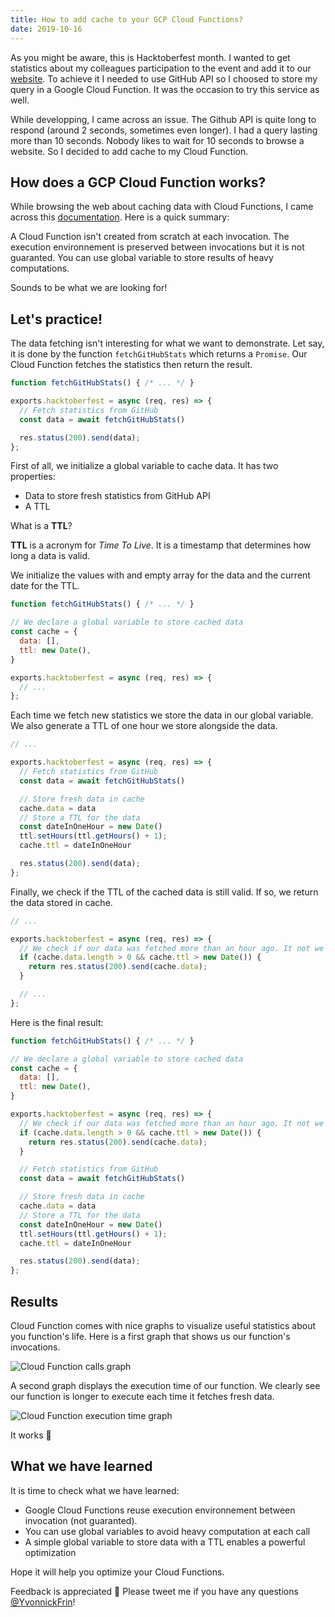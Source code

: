 ```yaml
---
title: How to add cache to your GCP Cloud Functions?
date: 2019-10-16
---
```


As you might be aware, this is Hacktoberfest month. I wanted to get statistics about my colleagues participation to the event and add it to our [website](https://oss.zenika.com). To achieve it I needed to use GitHub API so I choosed to store my query in a Google Cloud Function. It was the occasion to try this service as well.

While developping, I came across an issue. The Github API is quite long to respond (around 2 seconds, sometimes even longer). I had a query lasting more than 10 seconds. Nobody likes to wait for 10 seconds to browse a website. So I decided to add cache to my Cloud Function.

## How does a GCP Cloud Function works? 

While browsing the web about caching data with Cloud Functions, I came across this [documentation](https://cloud.google.com/functions/docs/bestpractices/tips). Here is a quick summary:

A Cloud Function isn't created from scratch at each invocation. The execution environnement is preserved between invocations but it is not guaranted. You can use global variable to store results of heavy computations.

Sounds to be what we are looking for!

## Let's practice!

The data fetching isn't interesting for what we want to demonstrate. Let say, it is done by the function `fetchGitHubStats` which returns a `Promise`. Our Cloud Function fetches the statistics then return the result.

```js
function fetchGitHubStats() { /* ... */ }

exports.hacktoberfest = async (req, res) => {
  // Fetch statistics from GitHub
  const data = await fetchGitHubStats()

  res.status(200).send(data);
};

```

First of all, we initialize a global variable to cache data. It has two properties:

- Data to store fresh statistics from GitHub API
- A TTL

What is a **TTL**? 

**TTL** is a acronym for *Time To Live*. It is a timestamp that determines how long a data is valid.

We initialize the values with and empty array for the data and the current date for the TTL.

```js
function fetchGitHubStats() { /* ... */ }

// We declare a global variable to store cached data
const cache = {
  data: [],
  ttl: new Date(),
}

exports.hacktoberfest = async (req, res) => {
  // ... 
};

```

Each time we fetch new statistics we store the data in our global variable. We also generate a TTL of one hour we store alongside the data.

```js
// ...

exports.hacktoberfest = async (req, res) => {
  // Fetch statistics from GitHub
  const data = await fetchGitHubStats()

  // Store fresh data in cache
  cache.data = data
  // Store a TTL for the data
  const dateInOneHour = new Date()
  ttl.setHours(ttl.getHours() + 1);
  cache.ttl = dateInOneHour 

  res.status(200).send(data);
};

```

Finally, we check if the TTL of the cached data is still valid. If so, we return the data stored in cache.

```js
// ...

exports.hacktoberfest = async (req, res) => {
  // We check if our data was fetched more than an hour ago. It not we return the cached data
  if (cache.data.length > 0 && cache.ttl > new Date()) {
    return res.status(200).send(cache.data);
  }

  // ...
};

```

Here is the final result:

```js
function fetchGitHubStats() { /* ... */ }

// We declare a global variable to store cached data
const cache = {
  data: [],
  ttl: new Date(),
}

exports.hacktoberfest = async (req, res) => {
  // We check if our data was fetched more than an hour ago. It not we return the cached data
  if (cache.data.length > 0 && cache.ttl > new Date()) {
    return res.status(200).send(cache.data);
  }

  // Fetch statistics from GitHub
  const data = await fetchGitHubStats()

  // Store fresh data in cache
  cache.data = data
  // Store a TTL for the data
  const dateInOneHour = new Date()
  ttl.setHours(ttl.getHours() + 1);
  cache.ttl = dateInOneHour 

  res.status(200).send(data);
};

```

## Results

Cloud Function comes with nice graphs to visualize useful statistics about you function's life. Here is a first graph that shows us our function's invocations.

![Cloud Function calls graph](/images/calls.png)

A second graph displays the execution time of our function. We clearly see our function is longer to execute each time it fetches fresh data.

![Cloud Function execution time graph](/images/execution_time.png)

It works 🎉

## What we have learned

It is time to check what we have learned:

- Google Cloud Functions reuse execution environnement between invocation (not guaranted).
- You can use global variables to avoid heavy computation at each call
- A simple global variable to store data with a TTL enables a powerful optimization

Hope it will help you optimize your Cloud Functions.

Feedback is appreciated 🙏 Please tweet me if you have any questions [@YvonnickFrin](https://twitter.com/YvonnickFrin)!
